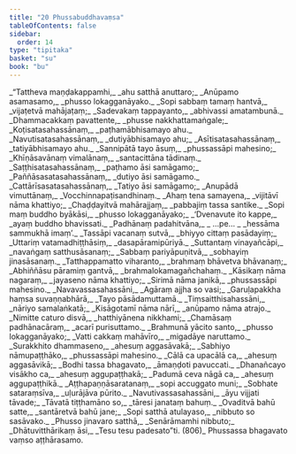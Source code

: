 ```yaml
---
title: "20 Phussabuddhavaṃsa"
tableOfContents: false
sidebar:
  order: 14
type: "tipitaka"
basket: "su"
book: "bu"
---
```



<DynamicBreadcrumb />

<Division number="1" book="bu">

<Paragraph number="802" type="verses" book="bu">
_“Tattheva maṇḍakappamhi,_  
_ahu satthā anuttaro;_  
_Anūpamo asamasamo,_  
_phusso lokagganāyako._  

</Paragraph>

</Division>
<Division number="2" book="bu">

<Paragraph number="803" type="verses" book="bu">
_Sopi sabbaṃ tamaṃ hantvā,_  
_vijaṭetvā mahājaṭaṃ;_  
_Sadevakaṃ tappayanto,_  
_abhivassi amatambunā._  

</Paragraph>

</Division>
<Division number="3" book="bu">

<Paragraph number="804" type="verses" book="bu">
_Dhammacakkaṃ pavattente,_  
_phusse nakkhattamaṅgale;_  
_Koṭisatasahassānaṃ,_  
_paṭhamābhisamayo ahu._  

</Paragraph>

</Division>
<Division number="4" book="bu">

<Paragraph number="805" type="verses" book="bu">
_Navutisatasahassānaṃ,_  
_dutiyābhisamayo ahu;_  
_Asītisatasahassānaṃ,_  
_tatiyābhisamayo ahu._  

</Paragraph>

</Division>
<Division number="5" book="bu">

<Paragraph number="806" type="verses" book="bu">
_Sannipātā tayo āsuṃ,_  
_phussassāpi mahesino;_  
_Khīṇāsavānaṃ vimalānaṃ,_  
_santacittāna tādinaṃ._  

</Paragraph>

</Division>
<Division number="6" book="bu">

<Paragraph number="807" type="verses" book="bu">
_Saṭṭhisatasahassānaṃ,_  
_paṭhamo āsi samāgamo;_  
_Paññāsasatasahassānaṃ,_  
_dutiyo āsi samāgamo._  

</Paragraph>

</Division>
<Division number="7" book="bu">

<Paragraph number="808" type="verses" book="bu">
_Cattārīsasatasahassānaṃ,_  
_Tatiyo āsi samāgamo;_  
_Anupādā vimuttānaṃ,_  
_Vocchinnapaṭisandhinaṃ._  

</Paragraph>

</Division>
<Division number="8" book="bu">

<Paragraph number="809" type="verses" book="bu">
_Ahaṃ tena samayena,_  
_vijitāvī nāma khattiyo;_  
_Chaḍḍayitvā mahārajjaṃ,_  
_pabbajiṃ tassa santike._  

</Paragraph>

</Division>
<Division number="9" book="bu">

<Paragraph number="810" type="verses" book="bu">
_Sopi maṃ buddho byākāsi,_  
_phusso lokagganāyako;_  
_‘Dvenavute ito kappe,_  
_ayaṃ buddho bhavissati._  

</Paragraph>

</Division>
<Division number="10" book="bu">

<Paragraph number="811" type="verses" book="bu">
_Padhānaṃ padahitvāna,_  
_ …pe… _  
_hessāma sammukhā imaṃ’._  

</Paragraph>

</Division>
<Division number="11" book="bu">

<Paragraph number="812" type="verses" book="bu">
_Tassāpi vacanaṃ sutvā,_  
_bhiyyo cittaṃ pasādayiṃ;_  
_Uttariṃ vatamadhiṭṭhāsiṃ,_  
_dasapāramipūriyā._  

</Paragraph>

</Division>
<Division number="12" book="bu">

<Paragraph number="813" type="verses" book="bu">
_Suttantaṃ vinayañcāpi,_  
_navaṅgaṃ satthusāsanaṃ;_  
_Sabbaṃ pariyāpuṇitvā,_  
_sobhayiṃ jinasāsanaṃ._  

</Paragraph>

</Division>
<Division number="13" book="bu">

<Paragraph number="814" type="verses" book="bu">
_Tatthappamatto viharanto,_  
_brahmaṃ bhāvetva bhāvanaṃ;_  
_Abhiññāsu pāramiṃ gantvā,_  
_brahmalokamagañchahaṃ._  

</Paragraph>

</Division>
<Division number="14" book="bu">

<Paragraph number="815" type="verses" book="bu">
_Kāsikaṃ nāma nagaraṃ,_  
_jayaseno nāma khattiyo;_  
_Sirimā nāma janikā,_  
_phussassāpi mahesino._  

</Paragraph>

</Division>
<Division number="15" book="bu">

<Paragraph number="816" type="verses" book="bu">
_Navavassasahassāni,_  
_Agāraṃ ajjha so vasi;_  
_Garuḷapakkha haṃsa suvaṇṇabhārā,_  
_Tayo pāsādamuttamā._  

</Paragraph>

</Division>
<Division number="16" book="bu">

<Paragraph number="817" type="verses" book="bu">
_Tiṃsaitthisahassāni,_  
_nāriyo samalaṅkatā;_  
_Kisāgotamī nāma nārī,_  
_anūpamo nāma atrajo._  

</Paragraph>

</Division>
<Division number="17" book="bu">

<Paragraph number="818" type="verses" book="bu">
_Nimitte caturo disvā,_  
_hatthiyānena nikkhami;_  
_Chamāsaṃ padhānacāraṃ,_  
_acarī purisuttamo._  

</Paragraph>

</Division>
<Division number="18" book="bu">

<Paragraph number="819" type="verses" book="bu">
_Brahmunā yācito santo,_  
_phusso lokagganāyako;_  
_Vatti cakkaṃ mahāvīro,_  
_migadāye naruttamo._  

</Paragraph>

</Division>
<Division number="19" book="bu">

<Paragraph number="820" type="verses" book="bu">
_Surakkhito dhammaseno,_  
_ahesuṃ aggasāvakā;_  
_Sabhiyo nāmupaṭṭhāko,_  
_phussassāpi mahesino._  

</Paragraph>

</Division>
<Division number="20" book="bu">

<Paragraph number="821" type="verses" book="bu">
_Cālā ca upacālā ca,_  
_ahesuṃ aggasāvikā;_  
_Bodhi tassa bhagavato,_  
_āmaṇḍoti pavuccati._  

</Paragraph>

</Division>
<Division number="21" book="bu">

<Paragraph number="822" type="verses" book="bu">
_Dhanañcayo visākho ca,_  
_ahesuṃ aggupaṭṭhakā;_  
_Padumā ceva nāgā ca,_  
_ahesuṃ aggupaṭṭhikā._  

</Paragraph>

</Division>
<Division number="22" book="bu">

<Paragraph number="823" type="verses" book="bu">
_Aṭṭhapaṇṇāsaratanaṃ,_  
_sopi accuggato muni;_  
_Sobhate sataraṃsīva,_  
_uḷurājāva pūrito._  

</Paragraph>

</Division>
<Division number="23" book="bu">

<Paragraph number="824" type="verses" book="bu">
_Navutivassasahassāni,_  
_āyu vijjati tāvade;_  
_Tāvatā tiṭṭhamāno so,_  
_tāresi janataṃ bahuṃ._  

</Paragraph>

</Division>
<Division number="24" book="bu">

<Paragraph number="825" type="verses" book="bu">
_Ovaditvā bahū satte,_  
_santāretvā bahū jane;_  
_Sopi satthā atulayaso,_  
_nibbuto so sasāvako._  

</Paragraph>

</Division>
<Division number="25" book="bu">

<Paragraph number="826" type="verses" book="bu">
_Phusso jinavaro satthā,_  
_Senārāmamhi nibbuto;_  
_Dhātuvitthārikaṃ āsi,_  
_Tesu tesu padesato”ti. (806)_  


</Paragraph>
</Division>

<Paragraph number="827" type="center" book="bu">
Phussassa bhagavato vaṃso aṭṭhārasamo.
</Paragraph>